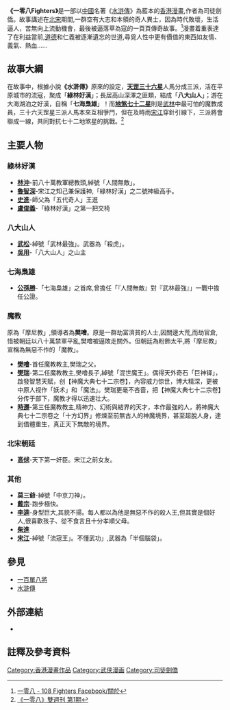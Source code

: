 {{Expand|time=2015-04-04T04:06:16+00:00}}
{{Infobox animanga/Headerofja
|標題= 一零八Fighters
|圖像= 108-fighters-Issue-1cover.jpg
|尺寸= 250px
|說明= 《一零八Fighters》第一期封面
|日文名稱= 
|英文名稱= 108Fighters
|假名= 
|羅馬字= 
|類型= [[武俠|武俠]]漫畫
}}
{{Infobox animanga/Manga
|標題= 
|作者= 司徒劍僑、志光（編劇）
|出版社= 大渡出版有限公司
|發售日= 月刊(星期五)<ref>原為雙週刊,由第十五期開始轉做月刊</ref> 
|開始= 2014年4月4日
|結束= 2015年6月
|話數= 21
|售價= $35
}}
{{Infobox animanga/Footerofja}}

'''《一零八Fighters》'''是一部以[[中國|中國]]名著《[[水滸傳|水滸傳]]》為藍本的[[香港漫畫|香港漫畫]],作者為司徒劍僑。故事講述在[[北宋|北宋]]期間,一群空有大志和本領的奇人異士，因為時代敗壞，生活逼人，苦無向上流動機會，最後被逼落草為寇的一頁頁傳奇故事。<ref>[https://www.facebook.com/108fighters/timeline?ref=page_internal  一零八 - 108 Fighters Facebook/關於]</ref>漫畫着重表達了在利益當前,[[道德|道德]]和仁義被逐漸遺忘的世道,尋覓人性中更有價值的東西如友情、義氣、熱血......

==故事大綱==
在故事中，根據小說'''《水滸傳》'''原來的設定，'''[[天罡三十六星|天罡三十六星]]'''人馬分成三派，活在平原城市的流寇，聚成「'''綠林好漢'''」；長居高山深澤之匪類，結成「'''八大山人'''」；游在大海湖泊之好漢，自稱「'''七海梟雄'''」！而'''[[地煞七十二星|地煞七十二星]]'''則是[[武林|武林]]中最可怕的魔教成員，三十六天罡星三派人馬本來互相爭鬥，但在及時雨[[宋江|宋江]]穿針引線下，三派將會聯成一線，共同對抗七十二地煞星的挑戰。<ref>[https://www.facebook.com/108fighters/posts/808664725820307 《一零八》雙週刊 第1期]</ref>

==主要人物==

===綠林好漢===
*'''[[林沖|林沖]]'''-前八十萬教軍總教頭,綽號「人間無敵」。
*'''[[魯智深|魯智深]]'''-宋江之知己兼保護神,「綠林好漢」之二號神級高手。
*'''[[史進|史進]]'''-師父為「五代奇人」王進
*'''[[盧俊義|盧俊義]]'''-「綠林好漢」之第一把交椅

===八大山人===
*'''[[武松|武松]]'''-綽號「武林最強」。武器為「殺虎」。
*'''[[吳用|吳用]]'''-「八大山人」之山主

===七海梟雄===
*'''[[公孫勝|公孫勝]]'''-「七海梟雄」之首席,曾擔任「『人間無敵』對『武林最強』」一戰中擔任公證。

===魔教===

原為「摩尼教」,領導者為'''樊噲'''。原是一群劫富濟貧的人士,因關邊大荒,而劫官倉,惜被朝廷以八十萬禁軍平亂,樊噲被逼敗走關外。但朝廷為粉飾太平,將「摩尼教」宣稱為無惡不作的「魔教」。

*'''[[樊噲|樊噲]]'''-首任魔教教主,樊瑞之父。
*'''[[樊瑞|樊瑞]]'''-第二任魔教教主,樊噲長子,綽號「混世魔王」。偶得天外奇石「巨神铎」，啟發智慧天賦，创【神魔大典七十二宗卷】，內容威力惊世，博大精深，更被中原人视作「妖术」和「魔法」。樊瑞更毫不吝啬，把【神魔大典七十二宗卷】分传于部下，魔教才得以迅速壮大。
*'''[[時遷|時遷]]'''-第三任魔教教主,精神力、幻術與結界的天才，本作最強的人，將神魔大典七十二宗卷之「十方幻界」修煉至前無古人的神魔境界，甚至超脫人身，達到借體重生，真正天下無敵的境界。

===北宋朝廷===
*'''[[高俅|高俅]]'''-天下第一奸臣。宋江之前女友。

===其他===
*'''莫三爺'''-綽號「中京刀神」。
*'''[[戴宗|戴宗]]'''-跑步極快。
*'''[[李逵|李逵]]'''-身型巨大,其貌不揚。每人都以為他是無惡不作的殺人王,但其實是個好人,很喜歡孩子、從不食言且十分孝順父母。
*'''[[柴進|柴進]]'''
*'''[[宋江|宋江]]'''-綽號「流宼王」。不懂武功」,武器為「半個腦袋」。

==參見==
*[[一百單八將|一百單八將]]
*[[水滸傳|水滸傳]]

==外部連結==
* {{facebook|108fighters}}

==註釋及參考資料==

<references/>

[[Category:香港漫畫作品|Category:香港漫畫作品]]
[[Category:武侠漫画|Category:武侠漫画]]
[[Category:司徒劍僑|Category:司徒劍僑]]